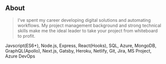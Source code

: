 ## About

> I've spent my career developing digital solutions and automating workflows. My project management background and strong technical skills make me the ideal leader to take your project from whiteboard to profit.

Javscript(ES6+), Node.js, Express, React(Hooks), SQL, Azure, MongoDB, GraphQL(Apollo), Next.js, Gatsby, Heroku, Netlify, Git, Jira, MS Project, Azure DevOps
